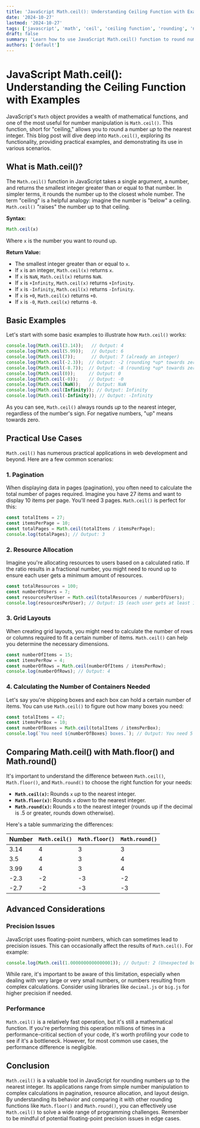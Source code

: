```yaml
---
title: 'JavaScript Math.ceil(): Understanding Ceiling Function with Examples'
date: '2024-10-27'
lastmod: '2024-10-27'
tags: ['javascript', 'math', 'ceil', 'ceiling function', 'rounding', 'number manipulation']
draft: false
summary: 'Learn how to use JavaScript Math.ceil() function to round numbers up to the nearest integer.  This comprehensive guide provides clear explanations, practical examples, and common use cases.'
authors: ['default']
---
```


# JavaScript Math.ceil(): Understanding the Ceiling Function with Examples

JavaScript's `Math` object provides a wealth of mathematical functions, and one of the most useful for number manipulation is `Math.ceil()`. This function, short for "ceiling," allows you to round a number *up* to the nearest integer. This blog post will dive deep into `Math.ceil()`, exploring its functionality, providing practical examples, and demonstrating its use in various scenarios.

## What is Math.ceil()?

The `Math.ceil()` function in JavaScript takes a single argument, a number, and returns the smallest integer greater than or equal to that number. In simpler terms, it rounds the number up to the closest whole number.  The term "ceiling" is a helpful analogy: imagine the number is "below" a ceiling.  `Math.ceil()` "raises" the number up to that ceiling.

**Syntax:**

```javascript
Math.ceil(x)
```

Where `x` is the number you want to round up.

**Return Value:**

*   The smallest integer greater than or equal to `x`.
*   If `x` is an integer, `Math.ceil(x)` returns `x`.
*   If `x` is `NaN`, `Math.ceil(x)` returns `NaN`.
*   If `x` is `+Infinity`, `Math.ceil(x)` returns `+Infinity`.
*   If `x` is `-Infinity`, `Math.ceil(x)` returns `-Infinity`.
*   If `x` is `+0`, `Math.ceil(x)` returns `+0`.
*   If `x` is `-0`, `Math.ceil(x)` returns `-0`.

## Basic Examples

Let's start with some basic examples to illustrate how `Math.ceil()` works:

```javascript
console.log(Math.ceil(3.14));   // Output: 4
console.log(Math.ceil(5.99));   // Output: 6
console.log(Math.ceil(7));      // Output: 7 (already an integer)
console.log(Math.ceil(-2.3));  // Output: -2 (rounding *up* towards zero)
console.log(Math.ceil(-8.7));  // Output: -8 (rounding *up* towards zero)
console.log(Math.ceil(0));     // Output: 0
console.log(Math.ceil(-0));    // Output: -0
console.log(Math.ceil(NaN));   // Output: NaN
console.log(Math.ceil(Infinity)); // Output: Infinity
console.log(Math.ceil(-Infinity)); // Output: -Infinity
```

As you can see, `Math.ceil()` always rounds *up* to the nearest integer, regardless of the number's sign. For negative numbers, "up" means towards zero.

## Practical Use Cases

`Math.ceil()` has numerous practical applications in web development and beyond. Here are a few common scenarios:

### 1. Pagination

When displaying data in pages (pagination), you often need to calculate the total number of pages required.  Imagine you have 27 items and want to display 10 items per page. You'll need 3 pages. `Math.ceil()` is perfect for this:

```javascript
const totalItems = 27;
const itemsPerPage = 10;
const totalPages = Math.ceil(totalItems / itemsPerPage);
console.log(totalPages); // Output: 3
```

### 2. Resource Allocation

Imagine you're allocating resources to users based on a calculated ratio. If the ratio results in a fractional number, you might need to round up to ensure each user gets a minimum amount of resources.

```javascript
const totalResources = 100;
const numberOfUsers = 7;
const resourcesPerUser = Math.ceil(totalResources / numberOfUsers);
console.log(resourcesPerUser); // Output: 15 (each user gets at least 15 resources)
```

### 3. Grid Layouts

When creating grid layouts, you might need to calculate the number of rows or columns required to fit a certain number of items. `Math.ceil()` can help you determine the necessary dimensions.

```javascript
const numberOfItems = 15;
const itemsPerRow = 4;
const numberOfRows = Math.ceil(numberOfItems / itemsPerRow);
console.log(numberOfRows); // Output: 4
```

### 4.  Calculating the Number of Containers Needed

Let's say you're shipping boxes and each box can hold a certain number of items. You can use `Math.ceil()` to figure out how many boxes you need:

```javascript
const totalItems = 47;
const itemsPerBox = 10;
const numberOfBoxes = Math.ceil(totalItems / itemsPerBox);
console.log(`You need ${numberOfBoxes} boxes.`); // Output: You need 5 boxes.
```

## Comparing Math.ceil() with Math.floor() and Math.round()

It's important to understand the difference between `Math.ceil()`, `Math.floor()`, and `Math.round()` to choose the right function for your needs:

*   **`Math.ceil(x)`:** Rounds `x` *up* to the nearest integer.
*   **`Math.floor(x)`:** Rounds `x` *down* to the nearest integer.
*   **`Math.round(x)`:** Rounds `x` to the nearest integer (rounds up if the decimal is .5 or greater, rounds down otherwise).

Here's a table summarizing the differences:

| Number | `Math.ceil()` | `Math.floor()` | `Math.round()` |
| :------ | :------------ | :------------- | :------------- |
| 3.14   | 4             | 3              | 3              |
| 3.5    | 4             | 3              | 4              |
| 3.99   | 4             | 3              | 4              |
| -2.3   | -2            | -3             | -2             |
| -2.7   | -2            | -3             | -3             |

## Advanced Considerations

### Precision Issues

JavaScript uses floating-point numbers, which can sometimes lead to precision issues.  This can occasionally affect the results of `Math.ceil()`. For example:

```javascript
console.log(Math.ceil(1.0000000000000001)); // Output: 2 (Unexpected but possible)
```

While rare, it's important to be aware of this limitation, especially when dealing with very large or very small numbers, or numbers resulting from complex calculations.  Consider using libraries like `decimal.js` or `big.js` for higher precision if needed.

### Performance

`Math.ceil()` is a relatively fast operation, but it's still a mathematical function. If you're performing this operation millions of times in a performance-critical section of your code, it's worth profiling your code to see if it's a bottleneck.  However, for most common use cases, the performance difference is negligible.

## Conclusion

`Math.ceil()` is a valuable tool in JavaScript for rounding numbers *up* to the nearest integer.  Its applications range from simple number manipulation to complex calculations in pagination, resource allocation, and layout design. By understanding its behavior and comparing it with other rounding functions like `Math.floor()` and `Math.round()`, you can effectively use `Math.ceil()` to solve a wide range of programming challenges. Remember to be mindful of potential floating-point precision issues in edge cases.